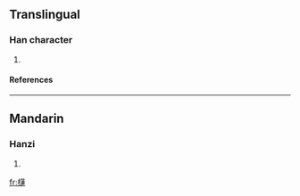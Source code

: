 ==Translingual==
===Han character===
{{Han char|rn=75|rad=木|as=15|sn=19|four=|canj=木卜廿十 (DYTJ), XX木卜廿 (XXDYT)}}
# {{defn|Han|sort=木15}}
====References====
{{Han ref|kx=0561.111|dkj=15841|hdz=21299.031|uh=6AE3|ud=27363}}

----
==Mandarin==
===Hanzi===
{{cmn-hanzi|pin=[[lián]] (lian2)|wg=lien<sup>2</sup>}}
# {{defn|Mandarin}}

[[fr:櫣]]